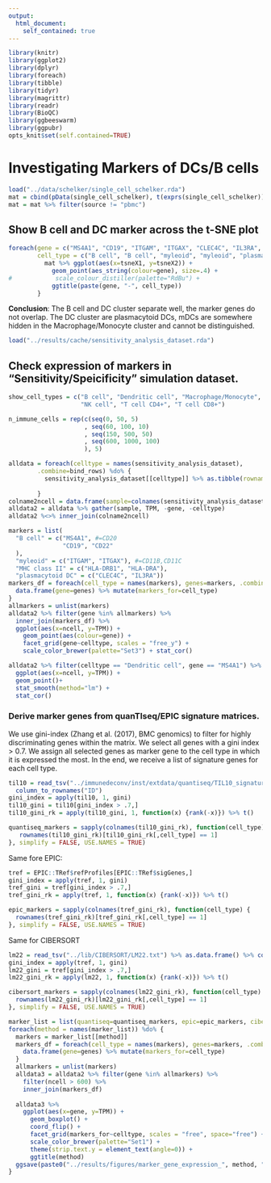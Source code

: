 ```yaml
---
output:
  html_document:
    self_contained: true
---
```


```r
library(knitr)
library(ggplot2)
library(dplyr)
library(foreach)
library(tibble)
library(tidyr)
library(magrittr)
library(readr)
library(BioQC)
library(ggbeeswarm)
library(ggpubr)
opts_knit$set(self.contained=TRUE)
```

# Investigating Markers of DCs/B cells
```r
load("../data/schelker/single_cell_schelker.rda")
mat = cbind(pData(single_cell_schelker), t(exprs(single_cell_schelker))) %>% as_tibble() 
mat = mat %>% filter(source != "pbmc")
```

## Show B cell and DC marker across the t-SNE plot
```r
foreach(gene = c("MS4A1", "CD19", "ITGAM", "ITGAX", "CLEC4C", "IL3RA", "TCL1A"),
        cell_type = c("B cell", "B cell", "myleoid", "myleoid", "plasmacytoid DCs", "plasmacytoid DCs", "??")) %do% {
          mat %>% ggplot(aes(x=tsneX1, y=tsneX2)) + 
            geom_point(aes_string(colour=gene), size=.4) +
#            scale_colour_distiller(palette="RdBu") +
            ggtitle(paste(gene, "-", cell_type))
        }
```

**Conclusion**: The B cell and DC cluster separate well, the marker genes do not overlap. 
The DC cluster are plasmacytoid DCs, mDCs are somewhere hidden in the Macrophage/Monocyte cluster
and cannot be distinguished. 

```r
load("../results/cache/sensitivity_analysis_dataset.rda")
```


## Check expression of markers in "Sensitivity/Speicificity" simulation dataset. 
```r
show_cell_types = c("B cell", "Dendritic cell", "Macrophage/Monocyte",
                    "NK cell", "T cell CD4+", "T cell CD8+")
```

```r
n_immune_cells = rep(c(seq(0, 50, 5)
                     , seq(60, 100, 10)
                     , seq(150, 500, 50)
                     , seq(600, 1000, 100)
                     ), 5)
```


```r
alldata = foreach(celltype = names(sensitivity_analysis_dataset),
        .combine=bind_rows) %do% {
          sensitivity_analysis_dataset[[celltype]] %>% as.tibble(rownames="gene") %>% mutate(celltype=celltype)
  
        }
colname2ncell = data.frame(sample=colnames(sensitivity_analysis_dataset$`B cell`), ncell=n_immune_cells)
alldata2 = alldata %>% gather(sample, TPM, -gene, -celltype)
alldata2 %<>% inner_join(colname2ncell)
```


```r
markers = list(
  "B cell" = c("MS4A1", #=CD20
               "CD19", "CD22"
  ), 
  "myleoid" = c("ITGAM", "ITGAX"), #=CD11B,CD11C
  "MHC class II" = c("HLA-DRB1", "HLA-DRA"),
  "plasmacytoid DC" = c("CLEC4C", "IL3RA"))
markers_df = foreach(cell_type = names(markers), genes=markers, .combine=bind_rows) %do% {
  data.frame(gene=genes) %>% mutate(markers_for=cell_type)
}
allmarkers = unlist(markers)
alldata2 %>% filter(gene %in% allmarkers) %>%
  inner_join(markers_df) %>%
  ggplot(aes(x=ncell, y=TPM)) +
    geom_point(aes(colour=gene)) +
    facet_grid(gene~celltype, scales = "free_y") + 
    scale_color_brewer(palette="Set3") + stat_cor()

alldata2 %>% filter(celltype == "Dendritic cell", gene == "MS4A1") %>% 
  ggplot(aes(x=ncell, y=TPM)) + 
  geom_point()+ 
  stat_smooth(method="lm") +
  stat_cor()
```

### Derive marker genes from quanTIseq/EPIC signature matrices. 
We use gini-index (Zhang et al. (2017), BMC genomics) to filter for highly discriminating genes
within the matrix. We select all genes with a gini index > 0.7. We assign all selected genes as marker gene
to the cell type in which it is expressed the most. 
In the end, we receive a list of signature genes for each cell type. 

```r
til10 = read_tsv("../immunedeconv/inst/extdata/quantiseq/TIL10_signature.txt") %>% as.data.frame() %>%
  column_to_rownames("ID")
gini_index = apply(til10, 1, gini)
til10_gini = til10[gini_index > .7,]
til10_gini_rk = apply(til10_gini, 1, function(x) {rank(-x)}) %>% t()

quantiseq_markers = sapply(colnames(til10_gini_rk), function(cell_type) {
   rownames(til10_gini_rk)[til10_gini_rk[,cell_type] == 1]
}, simplify = FALSE, USE.NAMES = TRUE)
```

Same fore EPIC:
```r
tref = EPIC::TRef$refProfiles[EPIC::TRef$sigGenes,]
gini_index = apply(tref, 1, gini)
tref_gini = tref[gini_index > .7,]
tref_gini_rk = apply(tref, 1, function(x) {rank(-x)}) %>% t()

epic_markers = sapply(colnames(tref_gini_rk), function(cell_type) {
  rownames(tref_gini_rk)[tref_gini_rk[,cell_type] == 1]
}, simplify = FALSE, USE.NAMES = TRUE)
```

Same for CIBERSORT
```r
lm22 = read_tsv("../lib/CIBERSORT/LM22.txt") %>% as.data.frame() %>% column_to_rownames("Gene symbol")
gini_index = apply(tref, 1, gini)
lm22_gini = tref[gini_index > .7,]
lm22_gini_rk = apply(lm22, 1, function(x) {rank(-x)}) %>% t()

cibersort_markers = sapply(colnames(lm22_gini_rk), function(cell_type) {
  rownames(lm22_gini_rk)[lm22_gini_rk[,cell_type] == 1]
}, simplify = FALSE, USE.NAMES = TRUE)
```


```r
marker_list = list(quantiseq=quantiseq_markers, epic=epic_markers, cibersort=cibersort_markers)
foreach(method = names(marker_list)) %do% {
  markers = marker_list[[method]]
  markers_df = foreach(cell_type = names(markers), genes=markers, .combine=bind_rows) %do% {
    data.frame(gene=genes) %>% mutate(markers_for=cell_type)
  }
  allmarkers = unlist(markers)
  alldata3 = alldata2 %>% filter(gene %in% allmarkers) %>%
    filter(ncell > 600) %>%
    inner_join(markers_df)
 
  alldata3 %>%
    ggplot(aes(x=gene, y=TPM)) +
      geom_boxplot() + 
      coord_flip() + 
      facet_grid(markers_for~celltype, scales = "free", space="free") + 
      scale_color_brewer(palette="Set1") + 
      theme(strip.text.y = element_text(angle=0)) + 
      ggtitle(method)
  ggsave(paste0("../results/figures/marker_gene_expression_", method, ".pdf"), width = 15, height = ifelse(method=="cibersort", 75, 15), limitsize=FALSE)
}

```



